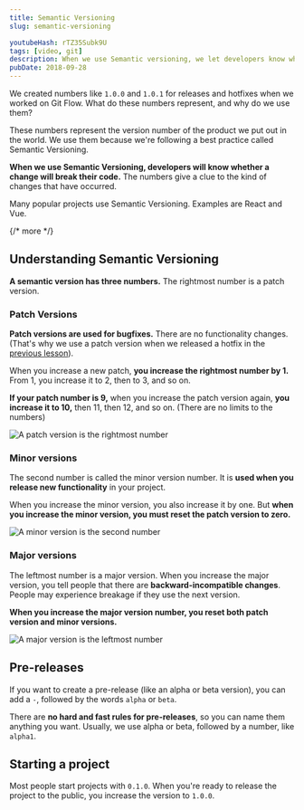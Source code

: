 ```yaml
---
title: Semantic Versioning
slug: semantic-versioning

youtubeHash: rTZ35Subk9U
tags: [video, git]
description: When we use Semantic versioning, we let developers know whether a change will break their code. This video explains what Semantic Versioning is and how to use it.
pubDate: 2018-09-28
---
```


We created numbers like `1.0.0` and `1.0.1` for releases and hotfixes when we worked on Git Flow. What do these numbers represent, and why do we use them?

These numbers represent the version number of the product we put out in the world. We use them because we're following a best practice called Semantic Versioning.

**When we use Semantic Versioning, developers will know whether a change will break their code.** The numbers give a clue to the kind of changes that have occurred.

Many popular projects use Semantic Versioning. Examples are React and Vue.

{/* more */}

<div class='jsCkClone' data-should-not-clone></div>

## Understanding Semantic Versioning

**A semantic version has three numbers.** The rightmost number is a patch version.

### Patch Versions

**Patch versions are used for bugfixes.** There are no functionality changes. (That's why we use a patch version when we released a hotfix in the [previous lesson][1]).

When you increase a new patch, **you increase the rightmost number by 1.** From 1, you increase it to 2, then to 3, and so on.

**If your patch number is 9,** when you increase the patch version again, **you increase it to 10,** then 11, then 12, and so on. (There are no limits to the numbers)

<Image
  src='/images/2018/semantic-versioning/patch.png'
  alt='A patch version is the rightmost number'
/>

### Minor versions

The second number is called the minor version number. It is **used when you release new functionality** in your project.

When you increase the minor version, you also increase it by one. But **when you increase the minor version, you must reset the patch version to zero.**

<Image
  src='/images/2018/semantic-versioning/minor.png'
  alt='A minor version is the second number'
/>

### Major versions

The leftmost number is a major version. When you increase the major version, you tell people that there are **backward-incompatible changes**. People may experience breakage if they use the next version.

**When you increase the major version number, you reset both patch version and minor versions.**

<Image
  src='/images/2018/semantic-versioning/major.png'
  alt='A major version is the leftmost number'
/>

## Pre-releases

If you want to create a pre-release (like an alpha or beta version), you can add a `-`, followed by the words `alpha` or `beta`.

There are **no hard and fast rules for pre-releases**, so you can name them anything you want. Usually, we use alpha or beta, followed by a number, like `alpha1`.

## Starting a project

Most people start projects with `0.1.0`. When you're ready to release the project to the public, you increase the version to `1.0.0`.

[1]: /blog/git-flow 'Git Flow'
